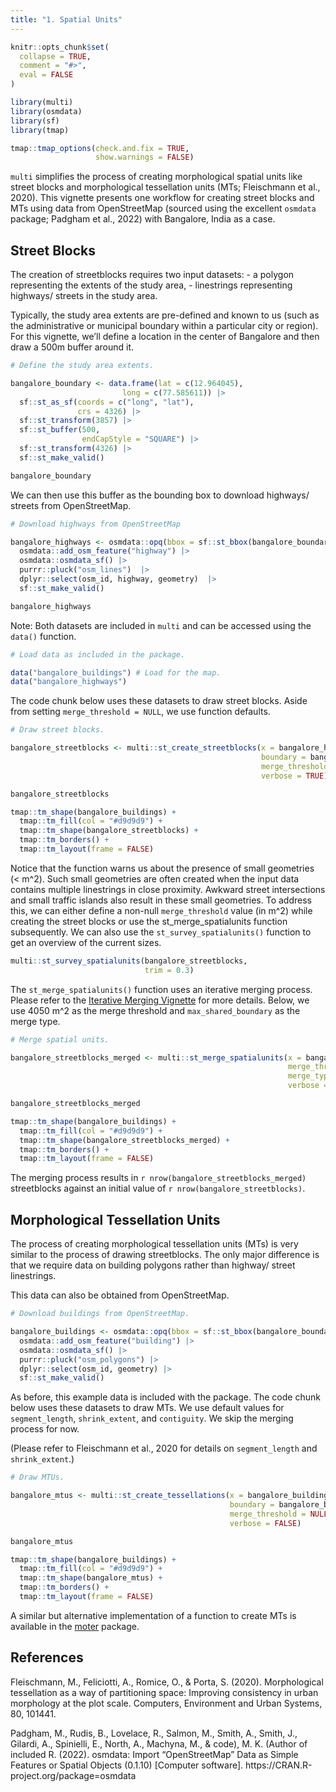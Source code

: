 ```yaml
---
title: "1. Spatial Units"
---
```


```r
knitr::opts_chunk$set(
  collapse = TRUE,
  comment = "#>",
  eval = FALSE
)
```

```r
library(multi)
library(osmdata)
library(sf)
library(tmap)
```

```r
tmap::tmap_options(check.and.fix = TRUE,
                   show.warnings = FALSE)
```

`multi` simplifies the process of creating morphological spatial units like street blocks and morphological tessellation units (MTs; Fleischmann et al., 2020). This vignette presents one workflow for creating street blocks and MTs using data from OpenStreetMap (sourced using the excellent `osmdata` package; Padgham et al., 2022) with Bangalore, India as a case. 

## Street Blocks

The creation of streetblocks requires two input datasets:
- a polygon representing the extents of the study area,
- linestrings representing highways/ streets in the study area.

Typically, the study area extents are pre-defined and known to us (such as the administrative or municipal boundary within a particular city or region). For this vignette, we'll define a location in the center of Bangalore and then draw a 500m buffer around it.

```r
# Define the study area extents.

bangalore_boundary <- data.frame(lat = c(12.964045),
                         long = c(77.585611)) |> 
  sf::st_as_sf(coords = c("long", "lat"),
               crs = 4326) |> 
  sf::st_transform(3857) |> 
  sf::st_buffer(500,
                endCapStyle = "SQUARE") |> 
  sf::st_transform(4326) |> 
  sf::st_make_valid()

bangalore_boundary
```

We can then use this buffer as the bounding box to download highways/ streets from OpenStreetMap.

```r
# Download highways from OpenStreetMap

bangalore_highways <- osmdata::opq(bbox = sf::st_bbox(bangalore_boundary)) |> 
  osmdata::add_osm_feature("highway") |> 
  osmdata::osmdata_sf() |> 
  purrr::pluck("osm_lines")  |> 
  dplyr::select(osm_id, highway, geometry)  |> 
  sf::st_make_valid()

bangalore_highways
```

Note: Both datasets are included in `multi` and can be accessed using the `data()` function.

```r
# Load data as included in the package.

data("bangalore_buildings") # Load for the map.
data("bangalore_highways")

```

The code chunk below uses these datasets to draw street blocks. Aside from setting `merge_threshold = NULL`, we use function defaults.

```r
# Draw street blocks.

bangalore_streetblocks <- multi::st_create_streetblocks(x = bangalore_highways,
                                                        boundary = bangalore_boundary,
                                                        merge_threshold = NULL,
                                                        verbose = TRUE)

bangalore_streetblocks

tmap::tm_shape(bangalore_buildings) +
  tmap::tm_fill(col = "#d9d9d9") +
  tmap::tm_shape(bangalore_streetblocks) +
  tmap::tm_borders() +
  tmap::tm_layout(frame = FALSE)
```

Notice that the function warns us about the presence of small geometries (< m^2). Such small geometries are often created when the input data contains multiple linestrings in close proximity. Awkward street intersections and small traffic islands also result in these small geometries. To address this, we can either define a non-null `merge_threshold` value (in m^2) while creating the street blocks or use the st_merge_spatialunits function subsequently. We can also use the `st_survey_spatialunits()` function to get an overview of the current sizes.

```r
multi::st_survey_spatialunits(bangalore_streetblocks,
                              trim = 0.3)
```

The `st_merge_spatialunits()` function uses an iterative merging process. Please refer to the [Iterative Merging Vignette](2-Iterative-merging.Rmd) for more details. Below, we use 4050 m^2 as the merge threshold and `max_shared_boundary` as the merge type.

```r
# Merge spatial units.

bangalore_streetblocks_merged <- multi::st_merge_spatialunits(x = bangalore_streetblocks,
                                                              merge_threshold = 4050,
                                                              merge_type = "max_shared_boundary",
                                                              verbose = FALSE)

bangalore_streetblocks_merged

tmap::tm_shape(bangalore_buildings) +
  tmap::tm_fill(col = "#d9d9d9") +
  tmap::tm_shape(bangalore_streetblocks_merged) +
  tmap::tm_borders() +
  tmap::tm_layout(frame = FALSE)
```

The merging process results in `r nrow(bangalore_streetblocks_merged)` streetblocks against an initial value of `r nrow(bangalore_streetblocks)`.

## Morphological Tessellation Units

The process of creating morphological tessellation units (MTs) is very similar to the process of drawing streetblocks. The only major difference is that we require data on building polygons rather than highway/ street linestrings.

This data can also be obtained from OpenStreetMap.

```r
# Download buildings from OpenStreetMap.

bangalore_buildings <- osmdata::opq(bbox = sf::st_bbox(bangalore_boundary)) |> 
  osmdata::add_osm_feature("building") |> 
  osmdata::osmdata_sf() |> 
  purrr::pluck("osm_polygons") |> 
  dplyr::select(osm_id, geometry) |> 
  sf::st_make_valid()
```

As before, this example data is included with the package. The code chunk below uses these datasets to draw MTs. We use default values for `segment_length`, `shrink_extent`, and `contiguity`. We skip the merging process for now.

(Please refer to Fleischmann et al., 2020 for details on `segment_length` and `shrink_extent`.) 

```r
# Draw MTUs.

bangalore_mtus <- multi::st_create_tessellations(x = bangalore_buildings,
                                                 boundary = bangalore_boundary,
                                                 merge_threshold = NULL,
                                                 verbose = FALSE)

bangalore_mtus

tmap::tm_shape(bangalore_buildings) +
  tmap::tm_fill(col = "#d9d9d9") +
  tmap::tm_shape(bangalore_mtus) +
  tmap::tm_borders() +
  tmap::tm_layout(frame = FALSE)
```

A similar but alternative implementation of a function to create MTs is available in the [moter](https://github.com/wcjochem/moter) package.

## References

Fleischmann, M., Feliciotti, A., Romice, O., & Porta, S. (2020). Morphological tessellation as a way of partitioning space: Improving consistency in urban morphology at the plot scale. Computers, Environment and Urban Systems, 80, 101441.

Padgham, M., Rudis, B., Lovelace, R., Salmon, M., Smith, A., Smith, J., Gilardi, A., Spinielli, E., North, A., Machyna, M., & code), M. K. (Author of included R. (2022). osmdata: Import “OpenStreetMap” Data as Simple Features or Spatial Objects (0.1.10) [Computer software]. https://CRAN.R-project.org/package=osmdata
